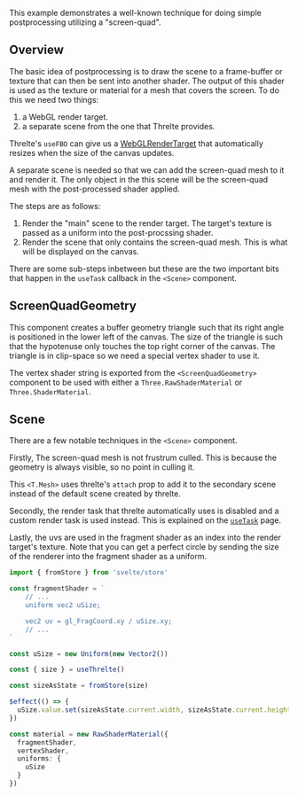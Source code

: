 This example demonstrates a well-known technique for doing simple postprocessing utilizing a "screen-quad".

<Example path="postprocessing/screen-quad" />

## Overview

The basic idea of postprocessing is to draw the scene to a frame-buffer or texture that can then be sent into another shader. The output of this shader is used as the texture or material for a mesh that covers the screen. To do this we need two things:

1. a WebGL render target.
2. a separate scene from the one that Threlte provides.

Threlte's `useFBO` can give us a [WebGLRenderTarget](https://threejs.org/docs/index.html?q=webgl#api/en/renderers/WebGLRenderTarget) that automatically resizes when the size of the canvas updates.

A separate scene is needed so that we can add the screen-quad mesh to it and render it. The only object in the this scene will be the screen-quad mesh with the post-processed shader applied.

The steps are as follows:

1. Render the "main" scene to the render target. The target's texture is passed as a uniform into the post-procssing shader.
2. Render the scene that only contains the screen-quad mesh. This is what will be displayed on the canvas.

There are some sub-steps inbetween but these are the two important bits that happen in the `useTask` callback in the `<Scene>` component.

## ScreenQuadGeometry

This component creates a buffer geometry triangle such that its right angle is positioned in the lower left of the canvas. The size of the triangle is such that the hypotenuse only touches the top right corner of the canvas. The triangle is in clip-space so we need a special vertex shader to use it.

The vertex shader string is exported from the `<ScreenQuadGeometry>` component to be used with either a `Three.RawShaderMaterial` or `Three.ShaderMaterial`.

## Scene

There are a few notable techniques in the `<Scene>` component.

Firstly, The screen-quad mesh is not frustrum culled. This is because the geometry is always visible, so no point in culling it.

This `<T.Mesh>` uses threlte's `attach` prop to add it to the secondary scene instead of the default scene created by threlte.

Secondly, the render task that threlte automatically uses is disabled and a custom render task is used instead. This is explained on the [`useTask`](/docs/reference/core/use-task) page.

Lastly, the uvs are used in the fragment shader as an index into the render target's texture. Note that you can get a perfect circle by sending the size of the renderer into the fragment shader as a uniform.

```ts
import { fromStore } from 'svelte/store'

const fragmentShader = `
	// ...
	uniform vec2 uSize;

	vec2 uv = gl_FragCoord.xy / uSize.xy;
	// ...
`

const uSize = new Uniform(new Vector2())

const { size } = useThrelte()

const sizeAsState = fromStore(size)

$effect(() => {
  uSize.value.set(sizeAsState.current.width, sizeAsState.current.height)
})

const material = new RawShaderMaterial({
  fragmentShader,
  vertexShader,
  uniforms: {
    uSize
  }
})
```
